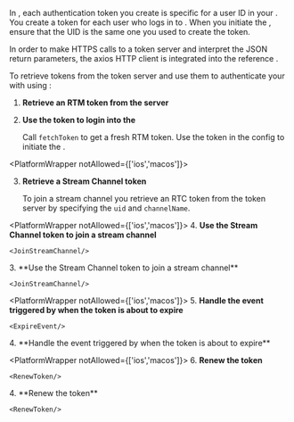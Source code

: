
In <Vg k="MESS" />, each authentication token you create is specific for a user ID in your <Vpl k="CLIENT" />. You create a token for each user who logs in to <Vg k="MESS" />. When you initiate the <Vg k="MESS_ENGINE" />, ensure that the UID is the same one you used to create the token.

In order to make HTTPS calls to a token server and interpret the JSON return parameters, the axios HTTP client is integrated into the reference .

To retrieve tokens from the token server and use them to authenticate your <Vpl k="CLIENT" /> with <Vg k="MESS" /> using  <Vpd k="SDK" />:

1.  **Retrieve an RTM token from the server**

    <RTMToken/>

2.  **Use the token to login into the <Vg k="MESS_ENGINE" />**

    Call `fetchToken` to get a fresh RTM token. Use the token in the config to initiate the <Vg k="MESS_ENGINE" />.

    <Login/>

<PlatformWrapper notAllowed={['ios','macos']}>

3. **Retrieve a Stream Channel token**

    To join a stream channel you retrieve an RTC token from the token server by specifying the `uid` and `channelName`.

    <RTCToken/>

</PlatformWrapper>

<PlatformWrapper notAllowed={['ios','macos']}>
4. **Use the Stream Channel token to join a stream channel**

    <JoinStreamChannel/>
</PlatformWrapper>
<PlatformWrapper platform={['ios','macos']}>
3. **Use the Stream Channel token to join a stream channel**

    <JoinStreamChannel/>
</PlatformWrapper>

<PlatformWrapper notAllowed={['ios','macos']}>
5. **Handle the event triggered by <Vg k="AGORA_BACKEND" /> when the token is about to expire**

    <ExpireEvent/>
</PlatformWrapper>
<PlatformWrapper platform={['ios','macos']}>
4. **Handle the event triggered by <Vg k="AGORA_BACKEND" /> when the token is about to expire**
    <ExpireEvent/>
</PlatformWrapper>

<PlatformWrapper notAllowed={['ios','macos']}>
6. **Renew the token**

    <RenewToken/>
</PlatformWrapper>
<PlatformWrapper platform={['ios','macos']}>
4. **Renew the token**

    <RenewToken/>
</PlatformWrapper>


